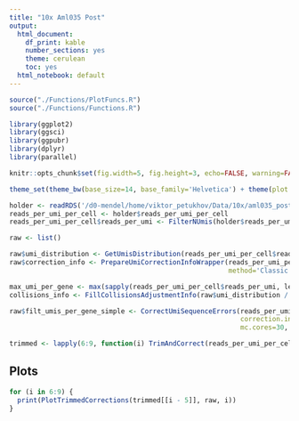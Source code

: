 ```yaml
---
title: "10x Aml035 Post"
output:
  html_document:
    df_print: kable
    number_sections: yes
    theme: cerulean
    toc: yes
  html_notebook: default
---
```


```r
source("./Functions/PlotFuncs.R")
source("./Functions/Functions.R")
```

```r
library(ggplot2)
library(ggsci)
library(ggpubr)
library(dplyr)
library(parallel)

knitr::opts_chunk$set(fig.width=5, fig.height=3, echo=FALSE, warning=FALSE, message=FALSE)

theme_set(theme_bw(base_size=14, base_family='Helvetica') + theme(plot.title = element_text(hjust = 0.5)))
```

```r
holder <- readRDS('/d0-mendel/home/viktor_petukhov/Data/10x/aml035_post_transplant/est_10_20_umi_quality/aml035ost_transplant.rds')
reads_per_umi_per_cell <- holder$reads_per_umi_per_cell
reads_per_umi_per_cell$reads_per_umi <- FilterNUmis(holder$reads_per_umi_per_cell$reads_per_umi)
```

<!-- Simple filtration of the raw data -->
```r
raw <- list()

raw$umi_distribution <- GetUmisDistribution(reads_per_umi_per_cell$reads_per_umi, smooth = 10)
raw$correction_info <- PrepareUmiCorrectionInfoWrapper(reads_per_umi_per_cell$reads_per_umi, umi.probabilities=raw$umi_distribution / sum(raw$umi_distribution),
                                                       method='Classic', verbosity.level=2, max.umi.per.gene=NULL, probability.quants.num=NULL)

max_umi_per_gene <- max(sapply(reads_per_umi_per_cell$reads_per_umi, length))
collisions_info <- FillCollisionsAdjustmentInfo(raw$umi_distribution / sum(raw$umi_distribution), max_umi_per_gene)

raw$filt_umis_per_gene_simple <- CorrectUmiSequenceErrors(reads_per_umi_per_cell, raw$umi_distribution, method='Classic',
                                                          correction.info=raw$correction_info, collisions.info=collisions_info,
                                                          mc.cores=30, verbosity.level=2, return='umis')

trimmed <- lapply(6:9, function(i) TrimAndCorrect(reads_per_umi_per_cell, umi.trim.length=i, mc.cores.large=30, mc.cores.small=15, verbosity.level=1))
```

## Plots
```r
for (i in 6:9) {
  print(PlotTrimmedCorrections(trimmed[[i - 5]], raw, i))
}
```

